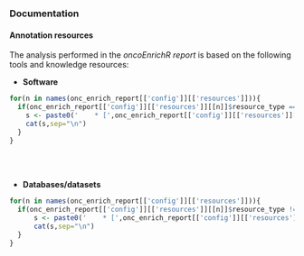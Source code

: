### Documentation

#### Annotation resources

The analysis performed in the _oncoEnrichR report_ is based on the following tools and knowledge resources:

* __Software__ 
```r
for(n in names(onc_enrich_report[['config']][['resources']])){
  if(onc_enrich_report[['config']][['resources']][[n]]$resource_type == 'software'){
    s <- paste0('    * [',onc_enrich_report[['config']][['resources']][[n]]$name,'](',onc_enrich_report[['config']][['resources']][[n]]$url,') - ',onc_enrich_report[['config']][['resources']][[n]]$description, ' (',onc_enrich_report[['config']][['resources']][[n]]$version,')')
    cat(s,sep="\n")
  }
}

```
<br><br>

* __Databases/datasets__ 
```r
for(n in names(onc_enrich_report[['config']][['resources']])){
  if(onc_enrich_report[['config']][['resources']][[n]]$resource_type != 'software'){
      s <- paste0('    * [',onc_enrich_report[['config']][['resources']][[n]]$name,'](',onc_enrich_report[['config']][['resources']][[n]]$url,') - ',onc_enrich_report[['config']][['resources']][[n]]$description, ' (',onc_enrich_report[['config']][['resources']][[n]]$version,')')
      cat(s,sep="\n")
  }
}

```
